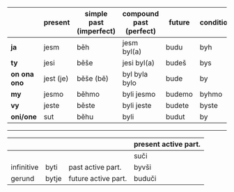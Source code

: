|               | present | simple past (imperfect) | compound past (perfect) | future | conditional | imperative |
| ------------- | ------- | ----------------------- | ----------------------- | ------ | ----------- | ---------- |
| **ja**        | jesm    | běh                     | jesm byl(a)             | budu   | byh         | —          |
| **ty**        | jesi    | běše                    | jesi byl(a)             | budeš  | bys         | budi       |
| **on ona ono** | jest (je) | běše (bě)        | byl byla bylo    | bude   | by          | —          |
| **my**        | jesmo   | běhmo                   | byli jesmo              | budemo | byhmo       | budimo     |
| **vy**        | jeste   | běste                   | byli jeste              | budete | byste       | budite     |
| **oni/one**   | sut     | běhu                    | byli                    | budut  | by          | —          |

---

|          |                  |                | present active part. |
| -------- | ---------------- | -------------- | -------------------- |
|          |                  |                | suči                 |
| infinitive | byti             | past active part. | byvši                |
| gerund   | bytje            | future active part. | buduči               |
